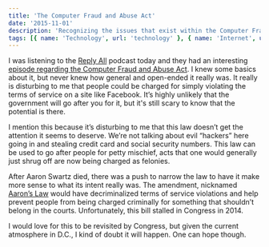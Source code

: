 ```yaml
---
title: 'The Computer Fraud and Abuse Act'
date: '2015-11-01'
description: 'Recognizing the issues that exist within the Computer Fraud and Abuse Act'
tags: [{ name: 'Technology', url: 'technology' }, { name: 'Internet', url: internet' }, { name: 'Politics', url: 'politics' }]
---
```


I was listening to the <a href="https://gimletmedia.com/show/reply-all/" target="_blank" rel="noopener">Reply All</a> podcast today and they had an interesting <a href="https://gimletmedia.com/episode/43-the-law-that-sticks/" target="_blank" rel="noopener">episode regarding the Computer Fraud and Abuse Act</a>. I knew some basics about it, but never knew how general and open-ended it really was. It really is disturbing to me that people could be charged for simply violating the terms of service on a site like Facebook. It’s highly unlikely that the government will go after you for it, but it's still scary to know that the potential is there.

I mention this because it’s disturbing to me that this law doesn’t get the attention it seems to deserve. We’re not talking about evil “hackers” here going in and stealing credit card and social security numbers. This law can be used to go after people for petty mischief, acts that one would generally just shrug off are now being charged as felonies.

After Aaron Swartz died, there was a push to narrow the law to have it make more sense to what its intent really was. The amendment, nicknamed <a href="https://en.wikipedia.org/w/index.php?title=Computer_Fraud_and_Abuse_Act&amp;redirect=no#Aaron_Swartz" target="_blank" rel="noopener">Aaron’s Law</a> would have decriminalized terms of service violations and help prevent people from being charged criminally for something that shouldn’t belong in the courts. Unfortunately, this bill stalled in Congress in 2014.

I would love for this to be revisited by Congress, but given the current atmosphere in D.C., I kind of doubt it will happen. One can hope though.
